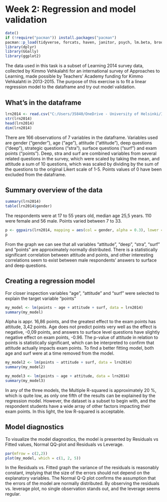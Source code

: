 # Week 2: Regression and model validation 

<!-- *Describe the work you have done this week and summarize your learning.*

- Describe your work and results clearly. 
- Assume the reader has an introductory course level understanding of writing and reading R code as well as statistical methods.
- Assume the reader has no previous knowledge of your data or the more advanced methods you are using.-->

```r
date()
if (!require("pacman")) install.packages("pacman") 
pacman::p_load(tidyverse, forcats, haven, janitor, psych, lm.beta, broom, writexl,sjstats, knitr, pwr, dplyr, GGally, ggplot2)
library(dplyr)
library(GGally)
library(ggplot2)
```



The data used in this task is a subset of Learning 2014 survey data, collected by Kimmo Vehkalahti for an international survey of Approaches to Learning, made possible by Teachers' Academy funding for Kimmo Vehkalahti in 2013-2015.
The purpose of this exercise is to fit a linear regression model to the dataframe and try out model validation.

## What's in the dataframe
<!--  Reading the data, looking at structure and checking that the dataframe is readable -->
```r
lrn2014 <- read.csv("C:/Users/35840/OneDrive - University of Helsinki/IODS/IODS-project/data/lrn2014.csv")
str(lrn2014)
head(lrn2014)
dim(lrn2014)
```

There are 166 observations of 7 variables in the dataframe. Variables used are gender ("gender"), age ("age"), attitude ("attitude"), deep questions ("deep"), strategic questions ("stra"), surface questions ("surf") and exam points ("points"). Deep, stra and surf are combined variables from several related questions in the survey, which were scaled by taking the mean, and attitude a sum of 10 questions, which was scaled by dividing by the sum of the questions to the original Likert scale of 1-5. Points values of 0 have been excluded from the dataframe.

<!-- step 1 completed -->
## Summary overview of the data
<!-- summary() works to present numerical variables, using table() to present gender which is a categorical variable -->
```r
summary(lrn2014)
table(lrn2014$gender)
```
 The respondents were at 17 to 55 years old, median age 25,5 years. 110 were female and 56 male. Points varied between 7 to 33.

<!-- creating a visual presentation of all variables and their relations to one another -->
```r
p <- ggpairs(lrn2014, mapping = aes(col = gender, alpha = 0.3), lower = list(combo = wrap("facethist", bins = 20)))
p
```

From the graph we can see that all variables "attitude", "deep", "stra", "surf" and "points" are approximately normally distributed. There is a statistically significant correlation between attitude and points, and other interesting correlations seem to exist between male respondents' answers to surface and deep questions.

<!-- step 2 completed -->

## Creating a regression model
For closer inspection variables "age", "attitude" and "surf" were selected to explain the target variable "points"

<!-- my regression model and summary -->
```r
my_model <- lm(points ~ age + attitude + surf, data = lrn2014)
summary(my_model)
```
Alpha is appr. 16,86 points, and the greatest effect to the exam points has attitude, 3,42 points. Age does not predict points very well as the effect is negative, -0,09 points, and answers to surface level questions have slightly negative effect on exam points, -0.96. The p-value of attitude in relation to points is statistically significant, which can be interpreted to confirm that attitude actually impacts exam points.
To find a better fitting model, both age and surf were at a time removed from the model.

<!-- creating a second model with attitude and surf -->
```r
my_model2 <- lm(points ~ attitude + surf, data = lrn2014)
summary(my_model2)
```
<!--  trying out another model with age and attitude -->
```r
my_model3 <- lm(points ~ age + attitude, data = lrn2014)
summary(my_model3)
```
<!--  step 3 completed -->
In any of the three models, the Multiple R-squared is approximately 20 %, which is quite low, as only one fifth of the results can be explained by the regression model. However, the dataset is a subset to begin with, and the respondent students have a wide array of other factors impacting their exam points. In this light, the low R-squared is acceptable. 

<!-- step 4 completed -->

## Model diagnostics 
To visualize the model diagnostics, the model is presented by Residuals vs Fitted values, Normal QQ-plot and Residuals vs Leverage.

```r
par(mfrow = c(2,2))
plot(my_model, which = c(1, 2, 5))
```
In the Residuals vs. Fitted graph the variance of the residuals is reasonably constant, implying that the size of the errors should not depend on the explanatory variables. The Normal Q-Q plot confirms the assumption that the errors of the model are normally distributed. By observing the residuals vs. leverage plot, no single observation stands out, and the leverage seems regular. 

<!-- step 5 completed -->
